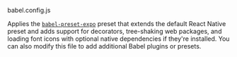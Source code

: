 
<RawH3>babel.config.js</RawH3>

Applies the [`babel-preset-expo`](https://www.npmjs.com/package/babel-preset-expo) preset that extends the default React Native preset and adds support for decorators, tree-shaking web packages, and loading font icons with optional native dependencies if they're installed. You can also modify this file to add additional Babel plugins or presets.
